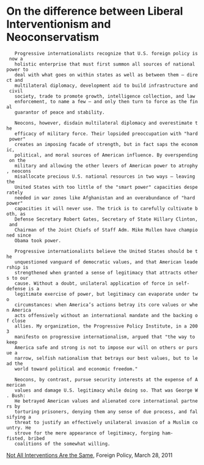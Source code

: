 = On the difference between Liberal Interventionism and Neoconservatism =

    Progressive internationalists recognize that U.S. foreign policy is now a
    holistic enterprise that must first summon all sources of national power to
    deal with what goes on within states as well as between them — direct and
    multilateral diplomacy, development aid to build infrastructure and civil
    society, trade to promote growth, intelligence collection, and law
    enforcement, to name a few — and only then turn to force as the final
    guarantor of peace and stability.

    Neocons, however, disdain multilateral diplomacy and overestimate the
    efficacy of military force. Their lopsided preoccupation with "hard power"
    creates an imposing facade of strength, but in fact saps the economic,
    political, and moral sources of American influence. By overspending on the
    military and allowing the other levers of American power to atrophy, neocons
    misallocate precious U.S. national resources in two ways — leaving the
    United States with too little of the "smart power" capacities desperately
    needed in war zones like Afghanistan and an overabundance of "hard power"
    capacities it will never use. The trick is to carefully cultivate both, as
    Defense Secretary Robert Gates, Secretary of State Hillary Clinton, and
    Chairman of the Joint Chiefs of Staff Adm. Mike Mullen have championed since
    Obama took power.

    Progressive internationalists believe the United States should be the
    unquestioned vanguard of democratic values, and that American leadership is
    strengthened when granted a sense of legitimacy that attracts others to our
    cause. Without a doubt, unilateral application of force in self-defense is a
    legitimate exercise of power, but legitimacy can evaporate under two
    circumstances: when America’s actions betray its core values or when America
    acts offensively without an international mandate and the backing of close
    allies. My organization, the Progressive Policy Institute, in a 2003
    manifesto on progressive internationalism, argued that "the way to keep
    America safe and strong is not to impose our will on others or pursue a
    narrow, selfish nationalism that betrays our best values, but to lead the
    world toward political and economic freedom."

    Neocons, by contrast, pursue security interests at the expense of American
    values and damage U.S. legitimacy while doing so. That was George W. Bush:
    He betrayed American values and alienated core international partners by
    torturing prisoners, denying them any sense of due process, and falsifying a
    threat to justify an effectively unilateral invasion of a Muslim country. He
    strove for the mere appearance of legitimacy, forging ham-fisted, bribed
    coalitions of the somewhat willing.

[[https://foreignpolicy.com/2011/03/28/not-all-interventions-are-the-same/|Not All Interventions Are the Same]], Foreign Policy, March 28, 2011
